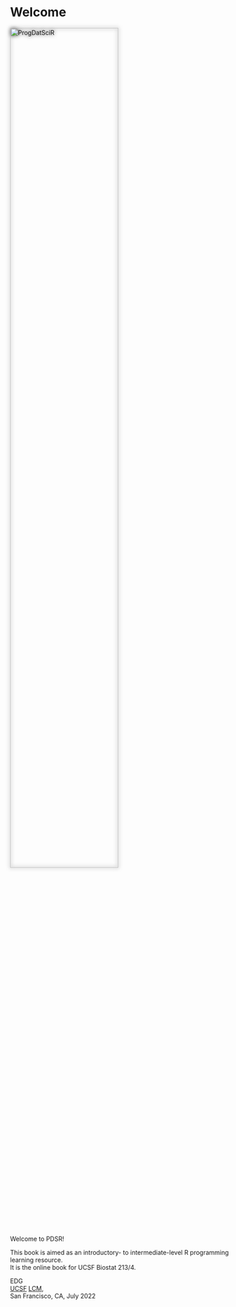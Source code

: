 # Welcome {.unnumbered}

<img src="./PDSR_cover.jpg" alt="ProgDatSciR" style="width:70%;filter: drop-shadow(0 0 .3rem #333);"/>
<br/><br/>
Welcome to PDSR!

This book is aimed as an introductory- to intermediate-level R programming 
learning resource.  
It is the online book for UCSF Biostat 213/4.

EDG  
[UCSF](https://www.ucsf.edu/) [LCM](https://lambdamd.org/),  
San Francisco, CA, July 2022
